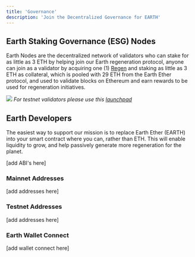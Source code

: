```yaml
---
title: 'Governance'
description: 'Join the Decentralized Governance for EARTH'
---
```


## Earth Staking Governance (ESG) Nodes

Earth Nodes are the decentralized network of validators who can stake for as little as 3 ETH by helping join our Earth regeneration protocol, anyone can join as a validator by acquiring one (1) [Regen](/governance) and staking as little as 3 ETH as collateral, which is pooled with 29 ETH from the Earth Ether protocol, and used to validate blocks on Ethereum and earn rewards to be used for regeneration initiatives.

[<img src="/images/validator.png" max-height="200px"/>](https://mainnet.earthstaking.com)
*For testnet validators please use this [launchpad](https://testnet.earthstaking.com)*

## Earth Developers

The easiest way to support our mission is to replace Earth Ether (EARTH) into your smart contract where you can, rather than ETH. This will enable liquidity to grow, and help passively generate more regeneration for the planet.

[add ABI's here]

### Mainnet Addresses

[add addresses here]

### Testnet Addresses

[add addresses here]

### Earth Wallet Connect

[add wallet connect here]